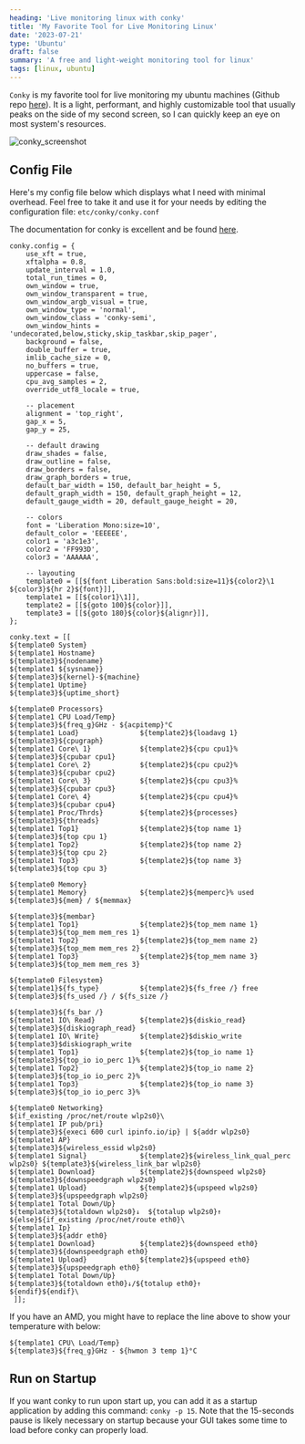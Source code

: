 ```yaml
---
heading: 'Live monitoring linux with conky'
title: 'My Favorite Tool for Live Monitoring Linux'
date: '2023-07-21'
type: 'Ubuntu'
draft: false
summary: 'A free and light-weight monitoring tool for linux'
tags: [linux, ubuntu]
---
```


`Conky` is my favorite tool for live monitoring my ubuntu machines (Github repo
[here](https://github.com/brndnmtthws/conky)). It is a light, performant, and highly customizable tool that usually peaks on the side of
my second screen, so I can quickly keep an eye on most system's resources.

<img src="/static/images/conky_screenshot.png" alt="conky_screenshot" />

## Config File
Here's my config file below which displays what I need with minimal overhead. Feel free to take it and use it for
your needs by editing the configuration file: `etc/conky/conky.conf`

The documentation for conky is excellent and be found [here](https://conky.cc/).

```
conky.config = {
    use_xft = true,
    xftalpha = 0.8,
    update_interval = 1.0,
    total_run_times = 0,
    own_window = true,
    own_window_transparent = true,
    own_window_argb_visual = true,
    own_window_type = 'normal',
    own_window_class = 'conky-semi',
    own_window_hints = 'undecorated,below,sticky,skip_taskbar,skip_pager',
    background = false,
    double_buffer = true,
    imlib_cache_size = 0,
    no_buffers = true,
    uppercase = false,
    cpu_avg_samples = 2,
    override_utf8_locale = true,

    -- placement
    alignment = 'top_right',
    gap_x = 5,
    gap_y = 25,

    -- default drawing
    draw_shades = false,
    draw_outline = false,
    draw_borders = false,
    draw_graph_borders = true,
    default_bar_width = 150, default_bar_height = 5,
    default_graph_width = 150, default_graph_height = 12,
    default_gauge_width = 20, default_gauge_height = 20,

    -- colors
    font = 'Liberation Mono:size=10',
    default_color = 'EEEEEE',
    color1 = 'a3c1e3',
    color2 = 'FF993D',
    color3 = 'AAAAAA',

    -- layouting
    template0 = [[${font Liberation Sans:bold:size=11}${color2}\1 ${color3}${hr 2}${font}]],
    template1 = [[${color1}\1]],
    template2 = [[${goto 100}${color}]],
    template3 = [[${goto 180}${color}${alignr}]],
};

conky.text = [[
${template0 System}
${template1 Hostname}                                                       ${template3}${nodename}
${template1 ${sysname}}                                                     ${template3}${kernel}-${machine}
${template1 Uptime}                                                         ${template3}${uptime_short}

${template0 Processors}
${template1 CPU Load/Temp}                                                  ${template3}${freq_g}GHz - ${acpitemp}°C
${template1 Load}               ${template2}${loadavg 1}                    ${template3}${cpugraph}
${template1 Core\ 1}            ${template2}${cpu cpu1}%                    ${template3}${cpubar cpu1}
${template1 Core\ 2}            ${template2}${cpu cpu2}%                    ${template3}${cpubar cpu2}
${template1 Core\ 3}            ${template2}${cpu cpu3}%                    ${template3}${cpubar cpu3}
${template1 Core\ 4}            ${template2}${cpu cpu4}%                    ${template3}${cpubar cpu4}
${template1 Proc/Thrds}	        ${template2}${processes}                    ${template3}${threads}
${template1 Top1}               ${template2}${top name 1}                   ${template3}${top cpu 1}
${template1 Top2}               ${template2}${top name 2}                   ${template3}${top cpu 2}
${template1 Top3}               ${template2}${top name 3}                   ${template3}${top cpu 3}

${template0 Memory}
${template1 Memory}             ${template2}${memperc}% used                ${template3}${mem} / ${memmax}
                                                                            ${template3}${membar}
${template1 Top1}               ${template2}${top_mem name 1}               ${template3}${top_mem mem_res 1}
${template1 Top2}               ${template2}${top_mem name 2}               ${template3}${top_mem mem_res 2}
${template1 Top3}               ${template2}${top_mem name 3}               ${template3}${top_mem mem_res 3}

${template0 Filesystem}
${template1}${fs_type}          ${template2}${fs_free /} free               ${template3}${fs_used /} / ${fs_size /}
                                                                            ${template3}${fs_bar /}
${template1 IO\ Read}           ${template2}${diskio_read}                  ${template3}${diskiograph_read}
${template1 IO\ Write}          ${template2}$diskio_write                   ${template3}$diskiograph_write
${template1 Top1}               ${template2}${top_io name 1}                ${template3}${top_io io_perc 1}%
${template1 Top2}               ${template2}${top_io name 2}                ${template3}${top_io io_perc 2}%
${template1 Top3}               ${template2}${top_io name 3}                ${template3}${top_io io_perc 3}%

${template0 Networking}
${if_existing /proc/net/route wlp2s0}\
${template1 IP pub/pri}                                                     ${template3}${execi 600 curl ipinfo.io/ip} | ${addr wlp2s0}
${template1 AP}                                                             ${template3}${wireless_essid wlp2s0}
${template1 Signal}             ${template2}${wireless_link_qual_perc wlp2s0} ${template3}${wireless_link_bar wlp2s0}
${template1 Download}           ${template2}${downspeed wlp2s0}             ${template3}${downspeedgraph wlp2s0}
${template1 Upload}             ${template2}${upspeed wlp2s0}               ${template3}${upspeedgraph wlp2s0}
${template1 Total Down/Up}                                                  ${template3}${totaldown wlp2s0}↓  ${totalup wlp2s0}↑
${else}${if_existing /proc/net/route eth0}\
${template1 Ip}                                                             ${template3}${addr eth0}
${template1 Download}           ${template2}${downspeed eth0}               ${template3}${downspeedgraph eth0}
${template1 Upload}             ${template2}${upspeed eth0}                 ${template3}${upspeedgraph eth0}
${template1 Total Down/Up}                                                  ${template3}${totaldown eth0}↓/${totalup eth0}↑
${endif}${endif}\
 ]];
```

If you have an AMD, you might have to replace the line above to show your temperature with below:

```
${template1 CPU\ Load/Temp}                                                 ${template3}${freq_g}GHz - ${hwmon 3 temp 1}°C
```

## Run on Startup
If you want conky to run upon start up, you can add it as a startup application by adding this command: `conky -p
15`. Note that the 15-seconds pause is likely necessary on startup because your GUI takes some time to load before
conky can
properly load.